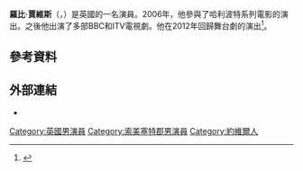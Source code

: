 '''羅比·賈維斯'''（'''{{lang-en|Robbie Jarvis}}'''，{{bd|1988年|5月7日}}）是英國的一名演員。2006年，他參與了哈利波特系列電影的演出。之後他出演了多部BBC和ITV電視劇。他在2012年回歸舞台劇的演出<ref>{{cite web |title=Shivered Review |url=http://www.fourthwallmagazine.co.uk/2012/03/review-shivered-southwark-playhouse/ |access-date=2015-07-08 |archive-date=2017-06-30 |archive-url=https://web.archive.org/web/20170630143505/http://www.fourthwallmagazine.co.uk/2012/03/review-shivered-southwark-playhouse/ |dead-url=no }}</ref>。

==參考資料==
{{reflist}}

==外部連結==
*{{IMDb name|2125563}}

{{DEFAULTSORT:Jarvis, Robbie}}
[[Category:英國男演員|Category:英國男演員]]
[[Category:索美塞特郡男演員|Category:索美塞特郡男演員]]
[[Category:約維爾人|Category:約維爾人]]